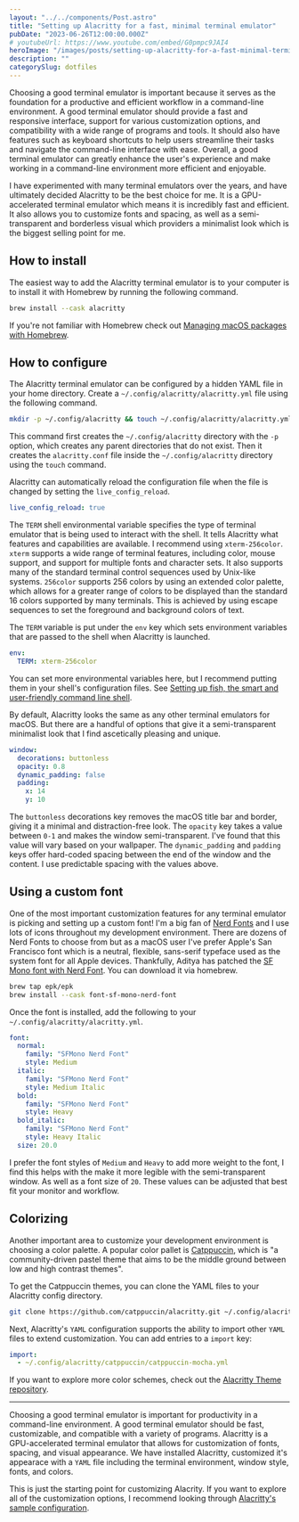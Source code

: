 ```yaml
---
layout: "../../components/Post.astro"
title: "Setting up Alacritty for a fast, minimal terminal emulator"
pubDate: "2023-06-26T12:00:00.000Z"
# youtubeUrl: https://www.youtube.com/embed/G0pmpc9JAI4
heroImage: "/images/posts/setting-up-alacritty-for-a-fast-minimal-terminal-emulator.jpeg"
description: ""
categorySlug: dotfiles
---
```


Choosing a good terminal emulator is important because it serves as the foundation for a productive and efficient workflow in a command-line environment. A good terminal emulator should provide a fast and responsive interface, support for various customization options, and compatibility with a wide range of programs and tools. It should also have features such as keyboard shortcuts to help users streamline their tasks and navigate the command-line interface with ease. Overall, a good terminal emulator can greatly enhance the user's experience and make working in a command-line environment more efficient and enjoyable.

I have experimented with many terminal emulators over the years, and have ultimately decided Alacritty to be the best choice for me. It is a GPU-accelerated terminal emulator which means it is incredibly fast and efficient. It also allows you to customize fonts and spacing, as well as a semi-transparent and borderless visual which providers a minimalist look which is the biggest selling point for me.

## How to install

The easiest way to add the Alacritty terminal emulator is to your computer is to install it with Homebrew by running the following command.

```sh
brew install --cask alacritty
```

If you're not familiar with Homebrew check out [Managing macOS packages with Homebrew](/posts/managing-macos-packages-with-homebrew).

## How to configure

The Alacritty terminal emulator can be configured by a hidden YAML file in your home directory. Create a `~/.config/alacritty/alacritty.yml` file using the following command.

```sh
mkdir -p ~/.config/alacritty && touch ~/.config/alacritty/alacritty.yml
```

This command first creates the `~/.config/alacritty` directory with the `-p` option, which creates any parent directories that do not exist. Then it creates the `alacritty.conf` file inside the `~/.config/alacritty` directory using the `touch` command.

Alacritty can automatically reload the configuration file when the file is changed by setting the `live_config_reload`.

```yaml
live_config_reload: true
```

The `TERM` shell environmental variable specifies the type of terminal emulator that is being used to interact with the shell. It tells Alacritty what features and capabilities are available. I recommend using `xterm-256color`. `xterm` supports a wide range of terminal features, including color, mouse support, and support for multiple fonts and character sets. It also supports many of the standard terminal control sequences used by Unix-like systems. `256color`
supports 256 colors by using an extended color palette, which allows for a greater range of colors to be displayed than the standard 16 colors supported by many terminals. This is achieved by using escape sequences to set the foreground and background colors of text.

The `TERM` variable is put under the `env` key which sets environment variables that are passed to the shell when Alacritty is launched.

```yaml
env:
  TERM: xterm-256color
```

You can set more environmental variables here, but I recommend putting them in your shell's configuration files. See [Setting up fish, the smart and user-friendly command line shell]().

By default, Alacritty looks the same as any other terminal emulators for macOS. But there are a handful of options that give it a semi-transparent minimalist look that I find ascetically pleasing and unique.

```yaml
window:
  decorations: buttonless
  opacity: 0.8
  dynamic_padding: false
  padding:
    x: 14
    y: 10
```

The `buttonless` decorations key removes the macOS title bar and border, giving it a minimal and distraction-free look. The `opacity` key takes a value between `0-1` and makes the window semi-transparent. I've found that this value will vary based on your wallpaper. The `dynamic_padding` and `padding` keys offer hard-coded spacing between the end of the window and the content. I use predictable spacing with the values above.

## Using a custom font

One of the most important customization features for any terminal emulator is picking and setting up a custom font! I'm a big fan of [Nerd Fonts](https://www.nerdfonts.com/) and I use lots of icons throughout my development environment. There are dozens of Nerd Fonts to choose from but as a macOS user I've prefer Apple's San Francisco font which is a neutral, flexible, sans-serif typeface used as the system font for all Apple devices. Thankfully, Aditya has patched the [SF Mono font with Nerd Font](https://github.com/epk/SF-Mono-Nerd-Font). You can download it via homebrew.

```sh
brew tap epk/epk
brew install --cask font-sf-mono-nerd-font
```

Once the font is installed, add the following to your `~/.config/alacritty/alacritty.yml`.

```yaml
font:
  normal:
    family: "SFMono Nerd Font"
    style: Medium
  italic:
    family: "SFMono Nerd Font"
    style: Medium Italic
  bold:
    family: "SFMono Nerd Font"
    style: Heavy
  bold_italic:
    family: "SFMono Nerd Font"
    style: Heavy Italic
  size: 20.0
```

I prefer the font styles of `Medium` and `Heavy` to add more weight to the font, I find this helps with the make it more legible with the semi-transparent window. As well as a font size of `20`. These values can be adjusted that best fit your monitor and workflow.

## Colorizing

Another important area to customize your development environment is choosing a color palette. A popular color pallet is [Catppuccin](https://github.com/catppuccin/alacritty), which is "a community-driven pastel theme that aims to be the middle ground between low and high contrast themes".

To get the Catppuccin themes, you can clone the YAML files to your Alacritty config directory.

```sh
git clone https://github.com/catppuccin/alacritty.git ~/.config/alacritty/catppuccin
```

Next, Alacritty's `YAML` configuration supports the ability to import other `YAML` files to extend customization. You can add entries to a `import` key:

```yaml
import:
  - ~/.config/alacritty/catppuccin/catppuccin-mocha.yml
```

If you want to explore more color schemes, check out the [Alacritty Theme repository](https://github.com/alacritty/alacritty-theme).

---

Choosing a good terminal emulator is important for productivity in a command-line environment. A good terminal emulator should be fast, customizable, and compatible with a variety of programs. Alacritty is a GPU-accelerated terminal emulator that allows for customization of fonts, spacing, and visual appearance. We have installed Alacritty, customized it's appearace with a `YAML` file including the terminal environment, window style, fonts, and colors.

This is just the starting point for customizing Alacrity. If you want to explore all of the customization options, I recommend looking through [Alacritty's sample configuration](https://github.com/alacritty/alacritty/blob/master/alacritty.yml).
